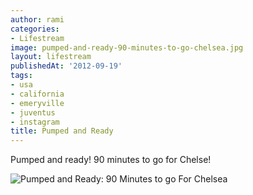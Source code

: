 ```yaml
---
author: rami
categories:
- Lifestream
image: pumped-and-ready-90-minutes-to-go-chelsea.jpg
layout: lifestream
publishedAt: '2012-09-19'
tags:
- usa
- california
- emeryville
- juventus
- instagram
title: Pumped and Ready
---
```


Pumped and ready! 90 minutes to go for Chelse! 

![Pumped and Ready: 90 Minutes to go For Chelsea](/assets/images/content/lifestream/pumped-and-ready-90-minutes-to-go-chelsea.jpg)
